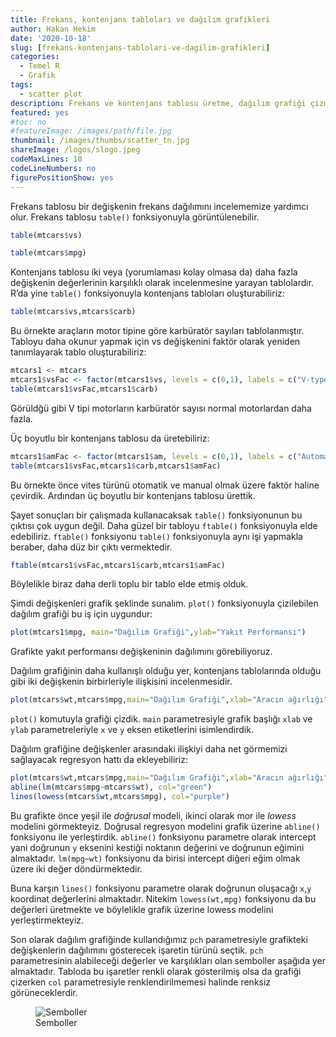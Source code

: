 ```yaml
---
title: Frekans, kontenjans tabloları ve dağılım grafikleri
author: Hakan Hekim
date: '2020-10-18'
slug: [frekans-kontenjans-tablolari-ve-dagilim-grafikleri]
categories:
  - Temel R
  - Grafik
tags:
  - scatter plot
description: Frekans ve kontenjans tablosu üretme, dağılım grafiği çizme.
featured: yes
#toc: no
#featureImage: /images/path/file.jpg
thumbnail: /images/thumbs/scatter_tn.jpg
shareImage: /logos/slogo.jpeg
codeMaxLines: 10
codeLineNumbers: no
figurePositionShow: yes
---
```


Frekans tablosu bir değişkenin frekans dağılımını incelememize yardımcı olur. Frekans tablosu `table()` fonksiyonuyla görüntülenebilir.

```r
table(mtcars$vs)
```

```r
table(mtcars$mpg)
```

Kontenjans tablosu iki veya (yorumlaması kolay olmasa da) daha fazla değişkenin değerlerinin karşılıklı olarak incelenmesine yarayan tablolardır. R'da yine `table()` fonksiyonuyla kontenjans tabloları oluşturabiliriz:

```r
table(mtcars$vs,mtcars$carb)
```

Bu örnekte araçların motor tipine göre karbüratör sayıları tablolanmıştır. Tabloyu daha okunur yapmak için vs değişkenini faktör olarak yeniden tanımlayarak tablo oluşturabiliriz:

```r
mtcars1 <- mtcars
mtcars1$vsFac <- factor(mtcars1$vs, levels = c(0,1), labels = c("V-type","Straight"))
table(mtcars1$vsFac,mtcars1$carb)
```

Görüldğü gibi V tipi motorların karbüratör sayısı normal motorlardan daha fazla.

Üç boyutlu bir kontenjans tablosu da üretebiliriz:

```r
mtcars1$amFac <- factor(mtcars1$am, levels = c(0,1), labels = c("Automatic","Manual"))
table(mtcars1$vsFac,mtcars1$carb,mtcars1$amFac)
```

Bu örnekte önce vites türünü otomatik ve manual olmak üzere faktör haline çevirdik. Ardından üç boyutlu bir kontenjans tablosu ürettik.

Şayet sonuçları bir çalışmada kullanacaksak `table()` fonksiyonunun bu çıktısı çok uygun değil. Daha güzel bir tabloyu `ftable()` fonksiyonuyla elde edebiliriz. `ftable()` fonksiyonu `table()` fonksiyonuyla aynı işi yapmakla beraber, daha düz bir çıktı vermektedir.

```r
ftable(mtcars1$vsFac,mtcars1$carb,mtcars1$amFac)
```

Böylelikle biraz daha derli toplu bir tablo elde etmiş olduk.

Şimdi değişkenleri grafik şeklinde sunalım. `plot()` fonksiyonuyla çizilebilen dağılım grafiği bu iş için uygundur:

```r
plot(mtcars1$mpg, main="Dağılım Grafiği",ylab="Yakıt Performansı")
```

Grafikte yakıt performansı değişkeninin dağılımını görebiliyoruz.

Dağılım grafiğinin daha kullanışlı olduğu yer, kontenjans tablolarında olduğu gibi iki değişkenin birbirleriyle ilişkisini incelenmesidir.

```r
plot(mtcars$wt,mtcars$mpg,main="Dağılım Grafiği",xlab="Aracın ağırlığı", ylab="Yakıt Performansı",pch=20,col=c("red","blue"))
```

`plot()` komutuyla grafiği çizdik. `main` parametresiyle grafik başlığı `xlab` ve `ylab` parametreleriyle `x` ve `y` eksen etiketlerini isimlendirdik.

Dağılım grafiğine değişkenler arasındaki ilişkiyi daha net görmemizi sağlayacak regresyon hattı da ekleyebiliriz:

```r
plot(mtcars$wt,mtcars$mpg,main="Dağılım Grafiği",xlab="Aracın ağırlığı", ylab="Yakıt Performansı",pch=20,col=c("red","blue"))
abline(lm(mtcars$mpg~mtcars$wt), col="green")
lines(lowess(mtcars$wt,mtcars$mpg), col="purple")
```

Bu grafikte önce yeşil ile *doğrusal* modeli, ikinci olarak mor ile *lowess* modelini görmekteyiz. Doğrusal regresyon modelini grafik üzerine `abline()` fonksiyonu ile yerleştirdik. `abline()` fonksiyonu parametre olarak intercept yani doğrunun `y` eksenini kestiği noktanın değerini ve doğrunun eğimini almaktadır. `lm(mpg~wt)` fonksiyonu da birisi intercept diğeri eğim olmak üzere iki değer döndürmektedir.

Buna karşın `lines()` fonksiyonu parametre olarak doğrunun oluşacağı `x`,`y` koordinat değerlerini almaktadır. Nitekim `lowess(wt,mpg)` fonksiyonu da bu değerleri üretmekte ve böylelikle grafik üzerine lowess modelini yerleştirmekteyiz.

Son olarak dağılım grafiğinde kullandığımız `pch` parametresiyle grafikteki değişkenlerin dağılımını gösterecek işaretin türünü seçtik. `pch` parametresinin alabileceği değerler ve karşılıkları olan semboller aşağıda yer almaktadır. Tabloda bu işaretler renkli olarak gösterilmiş olsa da grafiği çizerken `col` parametresiyle renklendirilmemesi halinde renksiz görüneceklerdir.

![Semboller](/post/2020-10-18-frekans-kontenjans-tablolari-ve-dagilim-grafikleri/index.en_files/pchsymbols.png)
